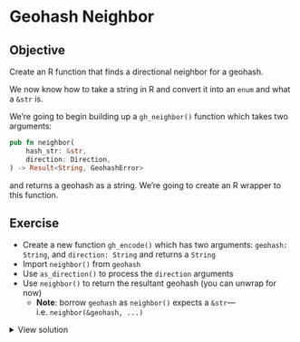 # Geohash Neighbor

::: callout-tip
## Objective

Create an R function that finds a directional neighbor for a geohash.

:::

We now know how to take a string in R and convert it into an `enum` and what a `&str` is.


We're going to begin building up a `gh_neighbor()` function which takes two arguments:

```rust
pub fn neighbor(
    hash_str: &str,
    direction: Direction,
) -> Result<String, GeohashError>
```

and returns a geohash as a string. We're going to create an R wrapper to this function.

## Exercise

- Create a new function `gh_encode()` which has two arguments: `geohash: String`, and `direction: String` and returns a `String`
- Import `neighbor()` from `geohash`
- Use `as_direction()` to process the `direction` arguments
- Use `neighbor()` to return the resultant geohash (you can unwrap for now)
  - **Note**: borrow `geohash` as `neighbor()` expects a `&str`—i.e. `neighbor(&geohash, ...)`

<details>
    <summary>View solution</summary>

```rust
#[extendr]
fn gh_neighbor(geohash: String, direction: String) -> String {
    let dir = as_direction(direction);
    neighbor(&geohash, dir).unwrap()
}
```

</details>
